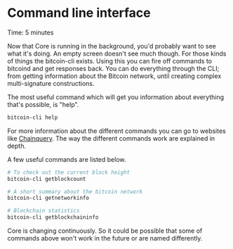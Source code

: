 
# Command line interface

<Callout emoji="&#x2139;">
	Time: 5 minutes
</Callout>

Now that Core is running in the background, you'd probably want to see what it's doing. An empty screen doesn't see much though. For those kinds of things the bitcoin-cli exists. Using this you can fire off commands to bitcoind and get responses back. You can do everything through the CLI; from getting information about the Bitcoin network, until creating complex multi-signature constructions.

The most useful command which will get you information about everything that's possible, is "help".

```bash
bitcoin-cli help
```

For more information about the different commands you can go to websites like [Chainquery](https://chainquery.com/bitcoin-cli). The way the different commands work are explained in depth.

A few useful commands are listed below.

```bash
# To check out the current block height
bitcoin-cli getblockcount

# A short summary about the bitcoin network
bitcoin-cli getnetworkinfo

# Blockchain statistics
bitcoin-cli getblockchaininfo
```

Core is changing continuously. So it could be possible that some of commands above won't work in the future or are named differently.

